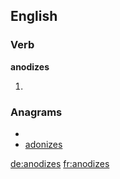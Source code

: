==English==

===Verb===
'''anodizes'''

# {{third-person singular of|[[anodize]]}}

===Anagrams===
* {{alphagram|adeinosz}}
* [[adonizes#English|adonizes]]

[[de:anodizes]]
[[fr:anodizes]]